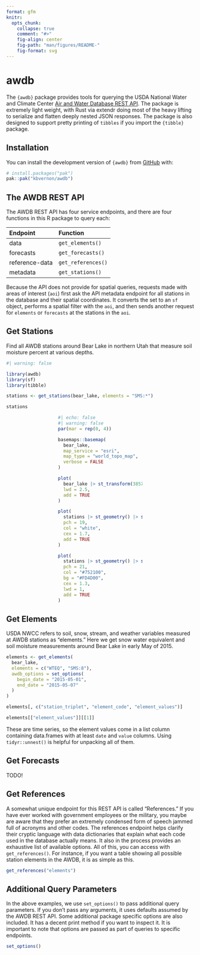 ```yaml
---
format: gfm
knitr:
  opts_chunk:
    collapse: true
    comment: "#>"
    fig-align: center
    fig-path: "man/figures/README-"
    fig-format: svg
---
```


<!-- README.md is generated from README.qmd. Please edit that file -->

# awdb

<!-- badges: start -->
<!-- badges: end -->

The `{awdb}` package provides tools for querying the USDA National Water 
and Climate Center [Air and Water Database REST API](https://wcc.sc.egov.usda.gov/awdbRestApi/swagger-ui/index.html). The package is extremely light weight, with Rust via extendr doing most 
of the heavy lifting to serialize and flatten deeply nested JSON responses. The 
package is also designed to support pretty printing of `tibbles` if you import
the `{tibble}` package.

## Installation

You can install the development version of `{awdb}` from [GitHub](https://github.com/) 
with:

``` r
# install.packages("pak")
pak::pak("kbvernon/awdb")
```

## The AWDB REST API

The AWDB REST API has four service endpoints, and there are four functions in
this R package to query each: 

| Endpoint       | Function           |
| :------------- | :----------------- |
| data           | `get_elements()`   |
| forecasts      | `get_forecasts()`  |
| reference-data | `get_references()` |
| metadata       | `get_stations()`   |

Because the API does not provide for spatial queries, requests made 
with areas of interest (`aoi`) first ask the API metadata endpoint for all 
stations in the database and their spatial coordinates. It converts the set to 
an `sf` object, performs a spatial filter with the `aoi`, and then sends 
another request for `elements` or `forecasts` at the stations in the `aoi`.

## Get Stations

Find all AWDB stations around Bear Lake in northern Utah that measure soil 
moisture percent at various depths. 

```r
#| warning: false

library(awdb)
library(sf)
library(tibble)

stations <- get_stations(bear_lake, elements = "SMS:*")

stations
```

::: {style="width: 45%; margin: 0 auto;"}

```r
#| echo: false
#| warning: false
par(mar = rep(0, 4))

basemaps::basemap(
  bear_lake,
  map_service = "esri",
  map_type = "world_topo_map",
  verbose = FALSE
)

plot(
  bear_lake |> st_transform(3857),
  lwd = 2.5,
  add = TRUE
)

plot(
  stations |> st_geometry() |> st_transform(3857),
  pch = 19,
  col = "white",
  cex = 1.7,
  add = TRUE
)

plot(
  stations |> st_geometry() |> st_transform(3857),
  pch = 21,
  col = "#752100",
  bg = "#FD4D00",
  cex = 1.3,
  lwd = 1,
  add = TRUE
)
```

:::

## Get Elements

USDA NWCC refers to soil, snow, stream, and weather variables measured at AWDB 
stations as "elements." Here we get snow water equivalent and soil moisture 
measurements around Bear Lake in early May of 2015.

```r
elements <- get_elements(
  bear_lake,
  elements = c("WTEQ", "SMS:8"),
  awdb_options = set_options(
    begin_date = "2015-05-01",
    end_date = "2015-05-07"
  )
)

elements[, c("station_triplet", "element_code", "element_values")]

elements[["element_values"]][[1]]
```

These are time series, so the element values come in a list column containing
data.frames with at least `date` and `value` columns. Using `tidyr::unnest()` is
helpful for unpacking all of them.

## Get Forecasts

TODO!

## Get References

A somewhat unique endpoint for this REST API is called "References." If you have
ever worked with government employees or the military, you maybe are aware that 
they prefer an extremely condensed form of speech jammed full of acronyms and 
other codes. The references endpoint helps clarify their cryptic language with 
data dictionaries that explain what each code used in the database actually 
means. It also in the process provides an exhaustive list of available options. 
All of this, you can access with `get_references()`. For instance, if you want a 
table showing all possible station elements in the AWDB, it is as simple as 
this.

```r
get_references("elements")
```

## Additional Query Parameters

In the above examples, we use `set_options()` to pass additional query 
parameters. If you don't pass any arguments, it uses defaults assumed by the 
AWDB REST API. Some additional package specific options are also included. It 
has a decent print method if you want to inspect it. It is important to note 
that options are passed as part of queries to specific endpoints.

```r
set_options()
```


